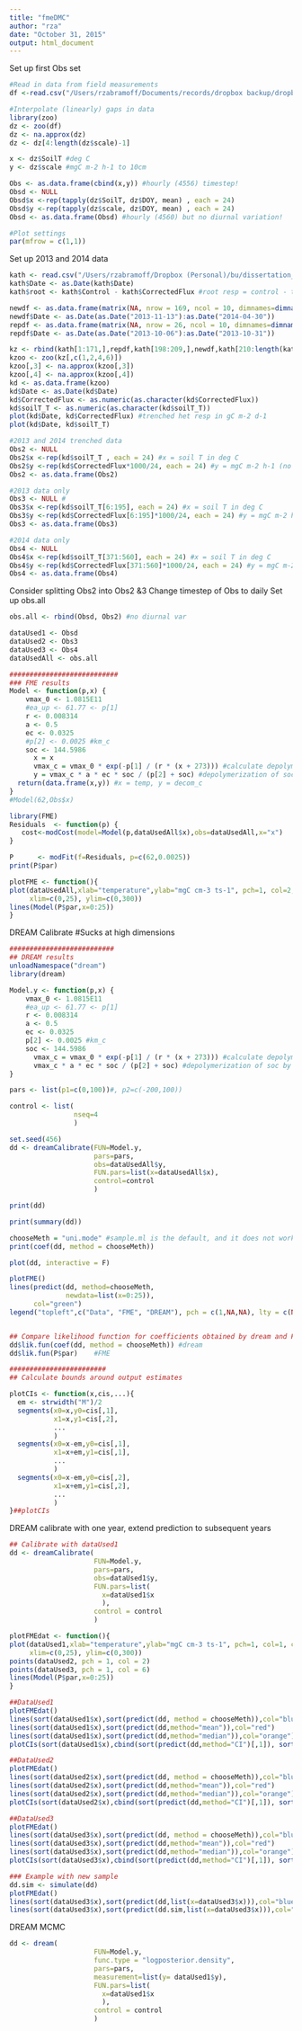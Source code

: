 ```yaml
---
title: "fmeDMC"
author: "rza"
date: "October 31, 2015"
output: html_document
---
```

Set up first Obs set
```r
#Read in data from field measurements
df <-read.csv("/Users/rzabramoff/Documents/records/dropbox backup/dropbox.6.1.2015/BU/Dissertation_Research/data 2014/Ch4/mydataFlux.csv", sep=",",header=T, na.strings="NA")

#Interpolate (linearly) gaps in data
library(zoo)
dz <- zoo(df)
dz <- na.approx(dz)
dz <- dz[4:length(dz$scale)-1]

x <- dz$SoilT #deg C
y <- dz$scale #mgC m-2 h-1 to 10cm

Obs <- as.data.frame(cbind(x,y)) #hourly (4556) timestep!
Obsd <- NULL
Obsd$x <-rep(tapply(dz$SoilT, dz$DOY, mean) , each = 24)
Obsd$y <-rep(tapply(dz$scale, dz$DOY, mean) , each = 24)
Obsd <- as.data.frame(Obsd) #hourly (4560) but no diurnal variation!

#Plot settings
par(mfrow = c(1,1))
```

Set up 2013 and 2014 data
```r
kath <- read.csv("/Users/rzabramoff/Dropbox (Personal)/bu/dissertation_research/damm-mcnip/Kath_resp.csv")
kath$Date <- as.Date(kath$Date)
kath$root <- kath$Control - kath$CorrectedFlux #root resp = control - trenched (het resp)

newdf <- as.data.frame(matrix(NA, nrow = 169, ncol = 10, dimnames=dimnames(kath[1:169,])))
newdf$Date <- as.Date(as.Date("2013-11-13"):as.Date("2014-04-30"))
repdf <- as.data.frame(matrix(NA, nrow = 26, ncol = 10, dimnames=dimnames(kath[1:26,])))
repdf$Date <- as.Date(as.Date("2013-10-06"):as.Date("2013-10-31"))

kz <- rbind(kath[1:171,],repdf,kath[198:209,],newdf,kath[210:length(kath$Date),])
kzoo <- zoo(kz[,c(1,2,4,6)])
kzoo[,3] <- na.approx(kzoo[,3])
kzoo[,4] <- na.approx(kzoo[,4])
kd <- as.data.frame(kzoo)
kd$Date <- as.Date(kd$Date)
kd$CorrectedFlux <- as.numeric(as.character(kd$CorrectedFlux)) 
kd$soilT_T <- as.numeric(as.character(kd$soilT_T))
plot(kd$Date, kd$CorrectedFlux) #trenched het resp in gC m-2 d-1
plot(kd$Date, kd$soilT_T)

#2013 and 2014 trenched data
Obs2 <- NULL
Obs2$x <-rep(kd$soilT_T , each = 24) #x = soil T in deg C 
Obs2$y <-rep(kd$CorrectedFlux*1000/24, each = 24) #y = mgC m-2 h-1 (no diurnal var)
Obs2 <- as.data.frame(Obs2)

#2013 data only
Obs3 <- NULL #
Obs3$x <-rep(kd$soilT_T[6:195], each = 24) #x = soil T in deg C 
Obs3$y <-rep(kd$CorrectedFlux[6:195]*1000/24, each = 24) #y = mgC m-2 h-1 (no diurnal var)
Obs3 <- as.data.frame(Obs3)

#2014 data only
Obs4 <- NULL
Obs4$x <-rep(kd$soilT_T[371:560], each = 24) #x = soil T in deg C 
Obs4$y <-rep(kd$CorrectedFlux[371:560]*1000/24, each = 24) #y = mgC m-2 h-1 (no diurnal var)
Obs4 <- as.data.frame(Obs4)
```

Consider splitting Obs2 into Obs2 &3
Change timestep of Obs to daily
Set up obs.all
```r
obs.all <- rbind(Obsd, Obs2) #no diurnal var

dataUsed1 <- Obsd
dataUsed2 <- Obs3
dataUsed3 <- Obs4
dataUsedAll <- obs.all
```

```r
###########################
### FME results
Model <- function(p,x) {
    vmax_0 <- 1.0815E11
    #ea_up <- 61.77 <- p[1]
    r <- 0.008314
    a <- 0.5
    ec <- 0.0325
    #p[2] <- 0.0025 #km_c
    soc <- 144.5986
      x = x 
      vmax_c = vmax_0 * exp(-p[1] / (r * (x + 273))) #calculate depolymerization kinetics #y=vmax_c
      y = vmax_c * a * ec * soc / (p[2] + soc) #depolymerization of soc by enzymes
  return(data.frame(x,y)) #x = temp, y = decom_c
}
#Model(62,Obs$x)

library(FME)
Residuals  <- function(p) {
   cost<-modCost(model=Model(p,dataUsedAll$x),obs=dataUsedAll,x="x")
}

P      <- modFit(f=Residuals, p=c(62,0.0025))
print(P$par)

plotFME <- function(){
plot(dataUsedAll,xlab="temperature",ylab="mgC cm-3 ts-1", pch=1, col=2, cex=1.5,
     xlim=c(0,25), ylim=c(0,300))
lines(Model(P$par,x=0:25))
}
```

DREAM Calibrate 
#Sucks at high dimensions
```r
##########################
## DREAM results
unloadNamespace("dream")
library(dream)

Model.y <- function(p,x) {
    vmax_0 <- 1.0815E11
    #ea_up <- 61.77 <- p[1]
    r <- 0.008314
    a <- 0.5
    ec <- 0.0325
    p[2] <- 0.0025 #km_c
    soc <- 144.5986
      vmax_c = vmax_0 * exp(-p[1] / (r * (x + 273))) #calculate depolymerization kinetics
      vmax_c * a * ec * soc / (p[2] + soc) #depolymerization of soc by enzymes
}

pars <- list(p1=c(0,100))#, p2=c(-200,100))

control <- list(
                nseq=4
                )

set.seed(456)
dd <- dreamCalibrate(FUN=Model.y,
                     pars=pars,
                     obs=dataUsedAll$y,
                     FUN.pars=list(x=dataUsedAll$x),
                     control=control
                     )

print(dd)

print(summary(dd))

chooseMeth = "uni.mode" #sample.ml is the default, and it does not work (at least not for fitting 1 param)
print(coef(dd, method = chooseMeth)) 

plot(dd, interactive = F)

plotFME()
lines(predict(dd, method=chooseMeth, 
              newdata=list(x=0:25)),
      col="green")
legend("topleft",c("Data", "FME", "DREAM"), pch = c(1,NA,NA), lty = c(NA,1,1), col = c(2,1,"green"))


## Compare likelihood function for coefficients obtained by dream and FME modfit
dd$lik.fun(coef(dd, method = chooseMeth)) #dream
dd$lik.fun(P$par)    #FME

########################
## Calculate bounds around output estimates

plotCIs <- function(x,cis,...){
  em <- strwidth("M")/2
  segments(x0=x,y0=cis[,1],
           x1=x,y1=cis[,2],
           ...
           )
  segments(x0=x-em,y0=cis[,1],
           x1=x+em,y1=cis[,1],
           ...
           )
  segments(x0=x-em,y0=cis[,2],
           x1=x+em,y1=cis[,2],
           ...
           )
}##plotCIs

```

DREAM calibrate with one year, extend prediction to subsequent years
```r
## Calibrate with dataUsed1
dd <- dreamCalibrate(
                     FUN=Model.y,
                     pars=pars,
                     obs=dataUsed1$y,
                     FUN.pars=list(
                       x=dataUsed1$x
                       ),
                     control = control
                     )

plotFMEdat <- function(){
plot(dataUsed1,xlab="temperature",ylab="mgC cm-3 ts-1", pch=1, col=1, cex=1.5,
     xlim=c(0,25), ylim=c(0,300))
points(dataUsed2, pch = 1, col = 2)
points(dataUsed3, pch = 1, col = 6)
lines(Model(P$par,x=0:25))
}

##DataUsed1
plotFMEdat()
lines(sort(dataUsed1$x),sort(predict(dd, method = chooseMeth)),col="blue")
lines(sort(dataUsed1$x),sort(predict(dd,method="mean")),col="red")
lines(sort(dataUsed1$x),sort(predict(dd,method="median")),col="orange")
plotCIs(sort(dataUsed1$x),cbind(sort(predict(dd,method="CI")[,1]), sort(predict(dd,method="CI")[,2])),col="black")

##DataUsed2
plotFMEdat()
lines(sort(dataUsed2$x),sort(predict(dd, method = chooseMeth)),col="blue")
lines(sort(dataUsed2$x),sort(predict(dd,method="mean")),col="red")
lines(sort(dataUsed2$x),sort(predict(dd,method="median")),col="orange")
plotCIs(sort(dataUsed2$x),cbind(sort(predict(dd,method="CI")[,1]), sort(predict(dd,method="CI")[,2])),col="black")

##DataUsed3
plotFMEdat()
lines(sort(dataUsed3$x),sort(predict(dd, method = chooseMeth)),col="blue")
lines(sort(dataUsed3$x),sort(predict(dd,method="mean")),col="red")
lines(sort(dataUsed3$x),sort(predict(dd,method="median")),col="orange")
plotCIs(sort(dataUsed3$x),cbind(sort(predict(dd,method="CI")[,1]), sort(predict(dd,method="CI")[,2])),col="black")

### Example with new sample
dd.sim <- simulate(dd)
plotFMEdat()
lines(sort(dataUsed3$x),sort(predict(dd,list(x=dataUsed3$x))),col="blue")
lines(sort(dataUsed3$x),sort(predict(dd.sim,list(x=dataUsed3$x))),col="purple")
```

DREAM MCMC
```r
dd <- dream(
                     FUN=Model.y,
                     func.type = "logposterior.density",
                     pars=pars,
                     measurement=list(y= dataUsed1$y),
                     FUN.pars=list(
                       x=dataUsed1$x
                       ),
                     control = control
                     )
```

